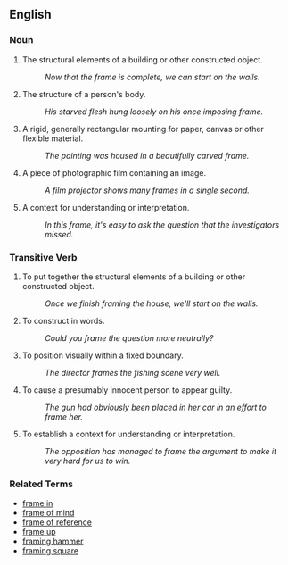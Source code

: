 ==English==

===Noun===
# The structural elements of a building or other constructed object.
#: ''Now that the frame is complete, we can start on the walls.''
# The structure of a person's body.
#: ''His starved flesh hung loosely on his once imposing frame.''
# A rigid, generally rectangular mounting for paper, canvas or other flexible material.
#: ''The painting was housed in a beautifully carved frame.''
# A piece of photographic film containing an image.
#: ''A film projector shows many frames in a single second.''
# A context for understanding or interpretation.
#: ''In this frame, it's easy to ask the question that the investigators missed.''

===Transitive Verb===
# To put together the structural elements of a building or other constructed object.
#: ''Once we finish framing the house, we'll start on the walls.''
# To construct in words.
#: ''Could you frame the question more neutrally?''
# To position visually within a fixed boundary.
#: ''The director frames the fishing scene very well.''
# To cause a presumably innocent person to appear guilty.
#: ''The gun had obviously been placed in her car in an effort to frame her.''
# To establish a context for understanding or interpretation.
#: ''The opposition has managed to frame the argument to make it very hard for us to win.''

===Related Terms===

*[[frame in]]
*[[frame of mind]]
*[[frame of reference]]
*[[frame up]]
*[[framing hammer]]
*[[framing square]]